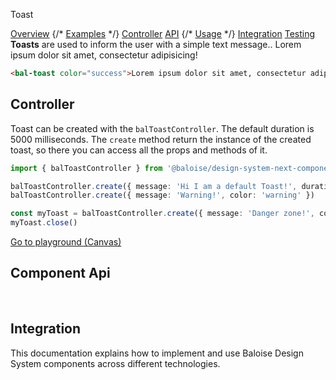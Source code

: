 
<bal-doc-banner id="story--components-notice-toast--basic" status="rebranded,sass,visual">Toast</bal-doc-banner>

<bal-doc-tabs>
  <a href="#story--components-notice-toast--basic">Overview</a>
  {/* <a href="#examples">Examples</a> */}
  <a href="#controller">Controller</a>
  <a href="#component-api">API</a>
  {/* <a href="#usage">Usage</a> */}
  <a href="#integration">Integration</a>
  <a href="#testing">Testing</a>
</bal-doc-tabs>

<bal-doc-lead>
  <b>Toasts</b> are used to inform the user with a simple text message..
</bal-doc-lead>

<Canvas>
  <bal-doc-app>
    <bal-toast color="success">Lorem ipsum dolor sit amet, consectetur adipisicing!</bal-toast>
  </bal-doc-app>
</Canvas>

```html
<bal-toast color="success">Lorem ipsum dolor sit amet, consectetur adipisicing!</bal-toast>
```

## Controller

Toast can be created with the `balToastController`. The default duration is 5000 milliseconds.
The `create` method return the instance of the created toast, so there you can access all the props and methods of it.

```typescript
import { balToastController } from '@baloise/design-system-next-components'

balToastController.create({ message: 'Hi I am a default Toast!', duration: 1000 })
balToastController.create({ message: 'Warning!', color: 'warning' })

const myToast = balToastController.create({ message: 'Danger zone!', color: 'danger' })
myToast.close()
```

<Canvas withSource="none" className="has-visible-overflow">
  <Story id="components-notice-toast--basic" />
</Canvas>

<bal-doc-app>
  <bal-button-group class="mb-6" position="center">
    <a class="button is-primary" href="?path=/story/components-notice-toast--basic">
      Go to playground (Canvas)
    </a>
  </bal-button-group>
</bal-doc-app>

## Component Api

<Description markdown={readme} />

<br />

## Integration

This documentation explains how to implement and use Baloise Design System components across different technologies.

<bal-doc-link-list>
  <a href="?path=/docs/getting-started-html5-overview--page">
    <bal-doc-link-list-item template="html5"></bal-doc-link-list-item>
  </a>
  <a href="?path=/docs/getting-started-vue-overview--page">
    <bal-doc-link-list-item template="vue"></bal-doc-link-list-item>
  </a>
  <a href="?path=/docs/getting-started-angular-overview--page">
    <bal-doc-link-list-item template="angular"></bal-doc-link-list-item>
  </a>
  <a href="?path=/docs/getting-started-react-overview--page">
    <bal-doc-link-list-item template="react"></bal-doc-link-list-item>
  </a>
</bal-doc-link-list>


<Description markdown={testing} />

<bal-doc-github link="/components/notice/bal-toast/stories/bal-toast.docs.mdx"></bal-doc-github>
